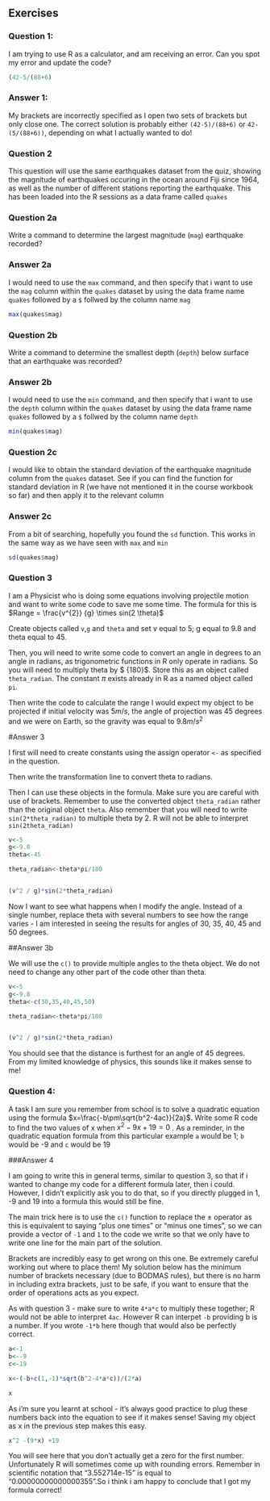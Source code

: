 ## Exercises

### Question 1:
I am trying to use R as a calculator, and am receiving an error. Can you spot my error and update the code?
```r

(42-5/(88+6)

```

### Answer 1:

My brackets are incorrectly specified as I open two sets of brackets but only close one.
The correct solution is probably either `(42-5)/(88+6)` or `42-(5/(88+6))`, depending on what I actually wanted to do!



### Question 2

This question will use the same earthquakes dataset from the quiz, showing the magnitude of earthquakes occuring in the ocean around Fiji since 1964, as well as the number of different stations reporting the earthquake. This has been loaded into the R sessions as a data frame called `quakes` 

### Question 2a
Write a command to determine the largest magnitude (`mag`) earthquake recorded?


### Answer 2a

I would need to use the `max` command, and then specify that i want to use the `mag` column within the `quakes` dataset by using the data frame name `quakes` followed by a `$` follwed by the column name `mag`

```r
max(quakes$mag)

```

### Question 2b
Write a command to determine the smallest depth (`depth`) below surface that an earthquake was recorded?

### Answer 2b

I would need to use the `min` command, and then specify that i want to use the `depth` column within the `quakes` dataset by using the data frame name `quakes` followed by a `$` follwed by the column name `depth`

```r
min(quakes$mag)
```


### Question 2c
I would like to obtain the standard deviation of the earthquake magnitude column from the `quakes` dataset. See if you can find the function for standard deviation in R (we have not mentioned it in the course workbook so far) and then apply it to the relevant column

### Answer 2c

From a bit of searching, hopefully you found the `sd` function. This works in the same way as we have seen with `max` and `min`
```r
sd(quakes$mag)
```


### Question 3
I am a Physicist who is doing some equations involving projectile motion and want to write some code to save me some time. The formula for this is
$Range = \frac{v^{2}} {g} \times sin(2 \theta)$

Create objects called `v`,`g` and `theta` and set v equal to 5; g equal to 9.8 and theta equal to 45. 

Then, you will need to write some code to convert an angle in degrees to an angle in radians, as trigonometric functions in R only operate in radians. So you will need to multiply theta by $ \frac{\pi} {180}$. Store this as an object called `theta_radian`. The constant $\pi$ exists already in R as a named object called `pi`.

Then write the code to calculate the range I would expect my object to be projected if initial velocity was 5$m/s$, the angle of projection was 45 degrees and we were on Earth, so the gravity was equal to 9.8$m/s^2$


#Answer 3

I first will need to create constants using the assign operator `<-` as specified in the question.

Then write the transformation line to convert theta to radians.

Then I can use these objects in the formula. Make sure you are careful with use of brackets. Remember to use the converted object `theta_radian` rather than the original object `theta`. Also remember that you will need to write `sin(2*theta_radian)` to multiple theta by 2. R will not be able to interpret `sin(2theta_radian)`

```r
v<-5
g<-9.8
theta<-45

theta_radian<-theta*pi/180


(v^2 / g)*sin(2*theta_radian)

```

Now I want to see what happens when I modify the angle. Instead of a single number, replace theta with several numbers to see how the range varies - I am interested in seeing the results for angles of 30, 35, 40, 45 and 50 degrees.


##Answer 3b

We will use the `c()` to provide multiple angles to the theta object. We do not need to change any other part of the code other than theta.

```r
v<-5
g<-9.8
theta<-c(30,35,40,45,50)

theta_radian<-theta*pi/180


(v^2 / g)*sin(2*theta_radian)

```
You should see that the distance is furthest for an angle of 45 degrees. From my limited knowledge of physics, this sounds like it makes sense to me!


### Question 4:
A task I am sure you remember from school is to solve a quadratic equation using the formula $x=\frac{-b\pm\sqrt{b^2-4ac}}{2a}$.
Write some R code to find the two values of x when $x^2-9x+19=0$ . As a reminder, in the quadratic equation formula from this particular example `a` would be 1; `b` would be -9 and `c` would be 19

###Answer 4

I am going to write this in general terms, similar to question 3, so that if i wanted to change my code for a different formula later, then i could. However, I didn't explicitly ask you to do that, so if you directly plugged in 1, -9 and 19 into a formula this would still be fine.

The main trick here is to use the `c()` function to replace the $\pm$ operator as this is equivalent to saying "plus one times" or "minus one times", so we can provide a vector of `-1` and `1` to the code we write so that we only have to write one line for the main part of the solution.

Brackets are incredibly easy to get wrong on this one. Be extremely careful working out where to place them! My solution below has the minimum number of brackets necessary (due to BODMAS rules), but there is no harm in including extra brackets, just to be safe, if you want to ensure that the order of operations acts as you expect.

As with question 3 - make sure to write `4*a*c` to multiply these together; R would not be able to interpret `4ac`.
However R can interpet `-b` providing b is a number. If you wrote `-1*b` here though that would also be perfectly correct.

```r

a<-1
b<--9
c<-19

x<-(-b+c(1,-1)*sqrt(b^2-4*a*c))/(2*a)

x

```

As i'm sure you learnt at school - it's always good practice to plug these numbers back into the equation to see if it makes sense! Saving my object as x in the previous step makes this easy.

```r

x^2 -(9*x) +19
```
You will see here that you don't actually get a zero for the first number. Unfortunately R will sometimes come up with rounding errors. Remember in scientific notation that "3.552714e-15" is equal to "0.00000000000000355".So i think i am happy to conclude that I got my formula correct!

